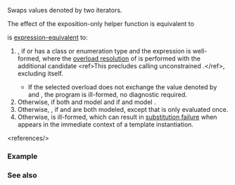 {{cpp/ranges/title|iter_swap}}
{{cpp/iterator/navbar}}

{{dcl begin}}
{{dcl header|iterator}}
{{dcl|notes={{mark custpt}}|since=c++20|1=
namespace ranges {
    inline namespace /* unspecified */ {
        inline constexpr /* unspecified */
            iter_swap = /* unspecified */;
    }
}
}}
{{dcl h|Call signature}}
{{dcl|since=c++20|1=
template&lt; class I1, class I2 &gt;
constexpr void iter_swap( I1&amp;&amp; i1, I2&amp;&amp; i2 ) noexcept(/* see below */);
}}
{{dcl h|Helper function}}
{{dcl|notes={{mark expos}}|1=
template&lt; class X, class Y &gt;
constexpr std::iter_value_t&lt;X&gt;
    iter-exchange-move( X&amp;&amp; x, Y&amp;&amp; y )
    noexcept(noexcept(std::iter_value_t&lt;X&gt;(std::ranges::iter_move(x))) &amp;&amp;
             noexcept(*x = std::ranges::iter_move(y)));
}}
{{dcl end}}

Swaps values denoted by two iterators.

The effect of the exposition-only helper function {{tti|iter-exchange-move}} is equivalent to
{{source|1=
std::iter_value_t&lt;X&gt; old(std::ranges::iter_move(x));
*x = std::ranges::iter_move(y);
return old;
}}

{{c|ranges::iter_swap(i1, i2)}} is [[cpp/language/expressions#Expression-equivalence|expression-equivalent]] to:
# {{c|(void)iter_swap(i1, i2)}}, if {{c|i1}} or {{c|i2}} has a class or enumeration type and the expression is well-formed, where the [[cpp/language/overload resolution|overload resolution]] of {{tt|iter_swap}} is performed with the additional candidate {{c|1=void iter_swap(auto, auto) = delete;}}&lt;ref&gt;This precludes calling unconstrained {{lc|std::iter_swap}}.&lt;/ref&gt;, excluding {{tt|std::ranges::iter_swap}} itself.
#* If the selected overload does not exchange the value denoted by {{c|i1}} and {{c|i2}}, the program is ill-formed, no diagnostic required.
# Otherwise, {{c|ranges::swap(*i1, *i2)}} if both {{tt|I1}} and {{tt|I2}} model {{lconcept|indirectly_readable}} and if {{c/core|std::iter_reference_t&lt;I1&gt;}} and {{c/core|std::iter_reference_t&lt;I2&gt;}} model {{lconcept|swappable_with}}.
# Otherwise, {{box|{{c/core|1=(void)(*i1 =}}{{nbspt}}{{tti|iter-exchange-move}}{{c/core|(i2, i1))}}}}, if {{c|std::indirectly_movable_storable&lt;I1, I2&gt;}} and {{c|std::indirectly_movable_storable&lt;I2, I1&gt;}} are both modeled, except that {{c|i1}} is only evaluated once.
# Otherwise, {{c|ranges::iter_swap(i1, i2)}} is ill-formed, which can result in [[cpp/language/sfinae|substitution failure]] when {{c|ranges::iter_swap(i1, i2)}} appears in the immediate context of a template instantiation.
&lt;references/&gt;

{{cpp/ranges/cpo}}

===Example===
{{example}}

===See also===
{{dsc begin}}
{{dsc inc|cpp/iterator/adaptor/dsc iter_swap|reverse_iterator}}
{{dsc inc|cpp/iterator/adaptor/dsc iter_swap|move_iterator}}
{{dsc inc|cpp/algorithm/dsc iter_swap}}
{{dsc end}}

{{langlinks|es|ja|zh}}